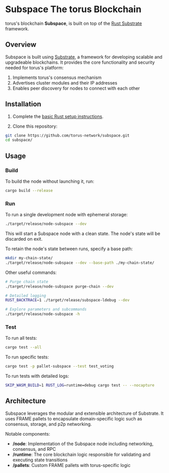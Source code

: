 # Subspace The torus Blockchain

torus's blockchain **Subspace**, is built on top of the [Rust Substrate](https://docs-substrate-io.translate.goog/learn/rust-basics/?_x_tr_sl=en&_x_tr_tl=cs&_x_tr_hl=cs&_x_tr_pto=sc) framework.

## Overview

Subspace is built using [Substrate](https://substrate.io/), a framework for developing scalable and upgradeable blockchains. It provides the core functionality and security needed for torus's platform:

1. Implements torus's consensus mechanism
2. Advertises cluster modules and their IP addresses
3. Enables peer discovery for nodes to connect with each other

## Installation

1. Complete the [basic Rust setup instructions](https://github.com/renlabs-dev/subspace-network/blob/main/docs/rust-setup.md).

2. Clone this repository:

```bash
git clone https://github.com/torus-network/subspace.git
cd subspace/
```

## Usage

### Build

To build the node without launching it, run:

```bash
cargo build --release
```

### Run

To run a single development node with ephemeral storage:

```bash
./target/release/node-subspace --dev
```

This will start a Subspace node with a clean state. The node's state will be discarded on exit.

To retain the node's state between runs, specify a base path:

```bash
mkdir my-chain-state/
./target/release/node-subspace --dev --base-path ./my-chain-state/
```

Other useful commands:

```bash
# Purge chain state
./target/release/node-subspace purge-chain --dev

# Detailed logging
RUST_BACKTRACE=1 ./target/release/subspace-ldebug --dev

# Explore parameters and subcommands
./target/release/node-subspace -h
```

### Test

To run all tests:

```bash
cargo test --all
```

To run specific tests:

```bash
cargo test -p pallet-subspace --test test_voting
```

To run tests with detailed logs:

```bash
SKIP_WASM_BUILD=1 RUST_LOG=runtime=debug cargo test -- --nocapture
```

## Architecture

Subspace leverages the modular and extensible architecture of Substrate. It uses FRAME pallets to encapsulate domain-specific logic such as consensus, storage, and p2p networking.

Notable components:

- **/node**: Implementation of the Subspace node including networking, consensus, and RPC
- **/runtime**: The core blockchain logic responsible for validating and executing state transitions
- **/pallets**: Custom FRAME pallets with torus-specific logic
